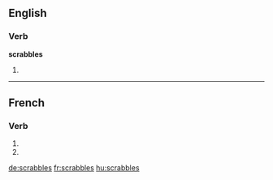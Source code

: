 {{also|scrabblés}}
==English==

===Verb===
'''scrabbles'''

# {{third-person singular of|scrabble}}

----

==French==

===Verb===
{{fr-verb-form}}

# {{conjugation of|scrabbler||2|s|pres|ind|lang=fr}}
# {{conjugation of|scrabbler||2|s|pres|sub|lang=fr}}

[[de:scrabbles]]
[[fr:scrabbles]]
[[hu:scrabbles]]